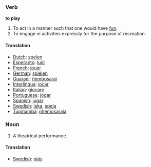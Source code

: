 ===Verb===

'''to play'''

#To act in a manner such that one would have [[fun]].
#To engage in activities expressly for the purpose of recreation.

====Translation====
*[[Dutch]]: [[spelen]]
*[[Esperanto]]: [[ludi]]
*[[French]]: [[jouer]]
*[[German]]: [[spielen]]
*[[Guarani]]: [[ñembosarái]]
*[[Interlingua]]: [[jocar]]
*[[Italian]]: [[giocare]]
*[[Portuguese]]: [[jogar]]
*[[Spanish]]: [[jugar]]
*[[Swedish]]: [[leka]], [[spela]]
*[[Tupinambá]]: [[nhemosaraîa]]

===Noun===
#A theatrical performance.

====Translation====
*[[Swedish]]: [[pjäs]]